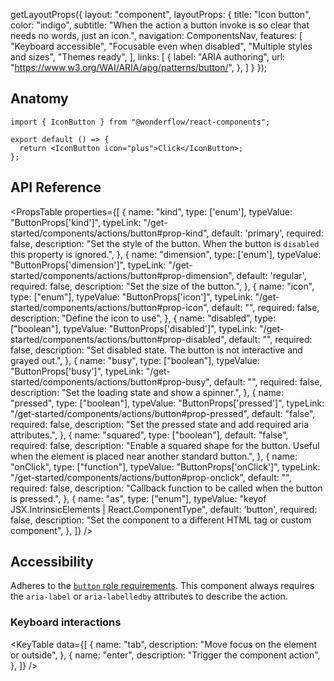 
  getLayoutProps({
    layout: "component",
    layoutProps: {
      title: "Icon button",
      color: "indigo",
      subtitle: "When the action a button invoke is so clear that needs no words, just an icon.",
      navigation: ComponentsNav,
      features: [
        "Keyboard accessible",
        "Focusable even when disabled",
        "Multiple styles and sizes",
        "Themes ready",
      ],
      links: [
        {
          label: "ARIA authoring",
          url: "https://www.w3.org/WAI/ARIA/apg/patterns/button/",
        },
      ]
    }
  });

<LiveArea>
  <IconButton icon="bell" />
</LiveArea>

## Anatomy

```tsx lines="1,4"
import { IconButton } from "@wonderflow/react-components";

export default () => {
  return <IconButton icon="plus">Click</IconButton>;
};
```

## API Reference

<PropsTable
  properties={[
    {
      name: "kind",
      type: ['enum'],
      typeValue: "ButtonProps['kind']",
      typeLink: "/get-started/components/actions/button#prop-kind",
      default: 'primary',
      required: false,
      description: "Set the style of the button. When the button is `disabled` this property is ignored.",
    },
    {
      name: "dimension",
      type: ['enum'],
      typeValue: "ButtonProps['dimension']",
      typeLink: "/get-started/components/actions/button#prop-dimension",
      default: 'regular',
      required: false,
      description: "Set the size of the button.",
    },
    {
      name: "icon",
      type: ["enum"],
      typeValue: "ButtonProps['icon']",
      typeLink: "/get-started/components/actions/button#prop-icon",
      default: "",
      required: false,
      description: "Define the icon to use",
    },
    {
      name: "disabled",
      type: ["boolean"],
      typeValue: "ButtonProps['disabled']",
      typeLink: "/get-started/components/actions/button#prop-disabled",
      default: "",
      required: false,
      description: "Set disabled state. The button is not interactive and grayed out.",
    },
    {
      name: "busy",
      type: ["boolean"],
      typeValue: "ButtonProps['busy']",
      typeLink: "/get-started/components/actions/button#prop-busy",
      default: "",
      required: false,
      description: "Set the loading state and show a spinner.",
    },
    {
      name: "pressed",
      type: ["boolean"],
      typeValue: "ButtonProps['pressed']",
      typeLink: "/get-started/components/actions/button#prop-pressed",
      default: "false",
      required: false,
      description: "Set the pressed state and add required aria attributes.",
    },
    {
      name: "squared",
      type: ["boolean"],
      default: "false",
      required: false,
      description: "Enable a squared shape for the button. Useful when the element is placed near another standard button.",
    },
    {
      name: "onClick",
      type: ["function"],
      typeValue: "ButtonProps['onClick']",
      typeLink: "/get-started/components/actions/button#prop-onclick",
      default: "",
      required: false,
      description: "Callback function to be called when the button is pressed.",
    },
    {
      name: "as",
      type: ["enum"],
      typeValue: "keyof JSX.IntrinsicElements | React.ComponentType<any>",
      default: 'button',
      required: false,
      description:
        "Set the component to a different HTML tag or custom component",
    },
  ]}
/>

## Accessibility

Adheres to the [`button` role requirements](https://www.w3.org/TR/wai-aria-1.2/#button). This component always requires the `aria-label` or `aria-labelledby` attributes to describe the action.

### Keyboard interactions

<KeyTable
  data={[
    {
      name: "tab",
      description: "Move focus on the element or outside",
    },
    {
      name: "enter",
      description: "Trigger the component action",
    },
  ]}
/>
